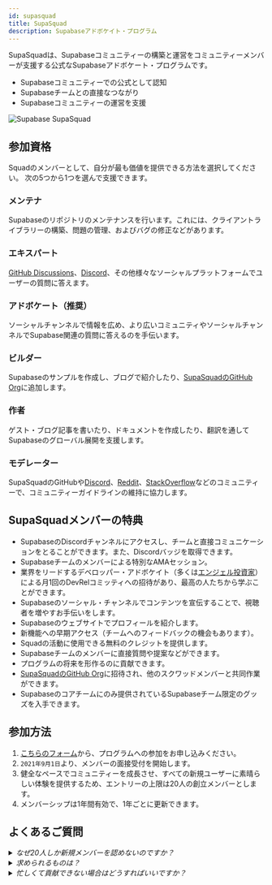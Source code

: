 ```yaml
---
id: supasquad
title: SupaSquad
description: Supabaseアドボケイト・プログラム
---
```


SupaSquadは、Supabaseコミュニティーの構築と運営をコミュニティーメンバーが支援する公式なSupabaseアドボケート・プログラムです。

- Supabaseコミュニティーでの公式として認知
- Supabaseチームとの直接なつながり
- Supabaseコミュニティーの運営を支援

![Supabase SupaSquad](/img/supabase-squad.png)

## 参加資格

Squadのメンバーとして、自分が最も価値を提供できる方法を選択してください。
次の5つから1つを選んで支援できます。

### メンテナ

Supabaseのリポジトリのメンテナンスを行います。これには、クライアントライブラリーの構築、問題の管理、およびバグの修正などがあります。

### エキスパート

[GitHub Discussions](https://github.com/supabase/supabase/discussions)、[Discord](https://discord.supabase.com)、その他様々なソーシャルプラットフォームでユーザーの質問に答えます。

### アドボケート（推奨）

ソーシャルチャンネルで情報を広め、より広いコミュニティやソーシャルチャンネルでSupabase関連の質問に答えるのを手伝います。

### ビルダー

Supabaseのサンプルを作成し、ブログで紹介したり、[SupaSquadのGitHub Org](https://github.com/supasquad)に追加します。

### 作者

ゲスト・ブログ記事を書いたり、ドキュメントを作成したり、翻訳を通してSupabaseのグローバル展開を支援します。

### モデレーター

SupaSquadのGitHubや[Discord](https://discord.supabase.com)、[Reddit](https://reddit.com/r/Supabase/)、[StackOverflow](https://stackoverflow.com/questions/tagged/supabase)などのコミュニティーで、コミュニティーガイドラインの維持に協力します。

## SupaSquadメンバーの特典

- SupabaseのDiscordチャンネルにアクセスし、チームと直接コミュニケーションをとることができます。また、Discordバッジを取得できます。
- Supabaseチームのメンバーによる特別なAMAセッション。
- 業界をリードするデベロッパー・アドボケイト（多くは[エンジェル投資家](https://supabase.com/blog/2021/03/25/angels-of-supabase)）による月1回のDevRelコミッティへの招待があり、最高の人たちから学ぶことができます。
- Supabaseのソーシャル・チャンネルでコンテンツを宣伝することで、視聴者を増やすお手伝いをします。
- Supabaseのウェブサイトでプロフィールを紹介します。
- 新機能への早期アクセス（チームへのフィードバックの機会もあります）。
- Squadの活動に使用できる無料のクレジットを提供します。
- Supabaseチームのメンバーに直接質問や提案などができます。
- プログラムの将来を形作るのに貢献できます。
- [SupaSquadのGitHub Org](https://github.com/supasquad)に招待され、他のスクワッドメンバーと共同作業ができます。
- Supabaseのコアチームにのみ提供されているSupabaseチーム限定のグッズを入手できます。

## 参加方法


1. [こちらのフォーム](https://airtable.com/shr0FtLqLfhpuEya8)から、プログラムへの参加をお申し込みください。
2. `2021年9月1日`より、メンバーの面接受付を開始します。
3. 健全なペースでコミュニティーを成長させ、すべての新規ユーザーに素晴らしい体験を提供するため、エントリーの上限は20人の創立メンバーとします。
4. メンバーシップは1年間有効で、1年ごとに更新できます。


## よくあるご質問

<details>
   <summary><i>なぜ20人しか新規メンバーを認めないのですか？</i></summary>
    Supabaseチームは20人しかいませんので、20人追加するのは大変なことなのです。本当は希望者全員に入会していただきたいです。
    でも、Squadに参加してくれた皆さんには、素晴らしい経験をしてもらいたいとも思っています。将来的には、月々に定員を設けて、受け入れ態勢を充実させていきたいと考えています。
</details>
<details>
   <summary><i>求められるものは？</i></summary>
    ほとんどが熱意です。オープンソースに興味があり、参加したいと思っているなら、SpaSquadプログラムは素晴らしいチャネルです。あなたのスキルに合った方法で、コミュニティに貢献する機会が与えられます。 
</details>
<details>
   <summary><i>忙しくて貢献できない場合はどうすればいいですか？</i></summary>
    心配ありません。このプログラムは仕事ではありません。Supabaseのエコシステムの中で、あなたのスキルセットとオーディエンスを構築する機会にすぎません。
</details>
